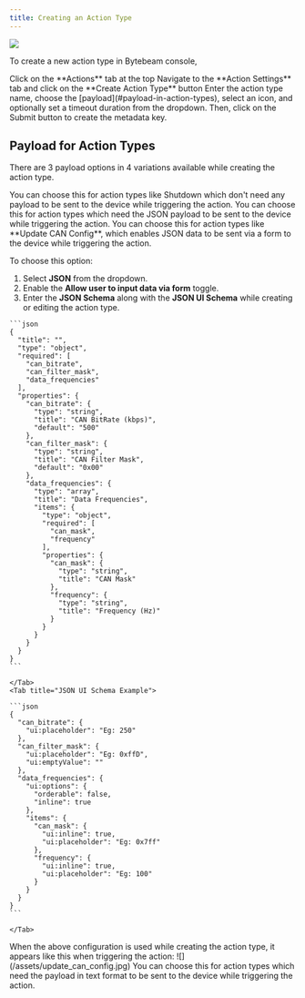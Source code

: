 ```yaml
---
title: Creating an Action Type
---
```


![](https://usercontent.clueso.io/1f4455e0-789e-4beb-8cd9-4dac96bc47e4/95fc0fba-36b6-472a-857a-1b5a582c85b1/f163bc46-1a2e-43e3-9b51-dd57aa3fdd89/images/ff6bfae5-59f2-4006-8e9e-c4598fdc1b0b.gif)

To create a new action type in Bytebeam console,

<Steps>
  <Step title="Access Actions Tab">
    Click on the **Actions** tab at the top
  </Step>
  <Step title="Go to Action Settings Tab and Initiate Action Type Creation">
    Navigate to the **Action Settings** tab and click on the **Create Action Type** button
  </Step>
  <Step title="Fill Details">
    Enter the action type name, choose the [payload](#payload-in-action-types), select an icon, and optionally set a timeout duration from the dropdown. Then, click on the Submit button to create the metadata key.
</Step>
</Steps>

## <a id="payload-in-action-types"></a>Payload for Action Types
There are 3 payload options in 4 variations available while creating the action type.

<AccordionGroup>
  <Accordion title="None" icon="circle">
    You can choose this for action types like Shutdown which don't need any payload to be sent to the device while triggering the action.
  </Accordion>

  <Accordion title="JSON" icon="file-code">
    You can choose this for action types which need the JSON payload to be sent to the device while triggering the action.

  </Accordion>

  <Accordion title="JSON Data via form" icon="file-signature">
  You can choose this for action types like **Update CAN Config**, which enables JSON data to be sent via a form to the device while triggering the action.

  To choose this option:
  1. Select **JSON** from the dropdown.
  2. Enable the **Allow user to input data via form** toggle.
  3. Enter the **JSON Schema** along with the **JSON UI Schema** while creating or editing the action type.

  <Tabs>
    <Tab title="JSON Schema Example">
    
    ```json
    {
      "title": "",
      "type": "object",
      "required": [
        "can_bitrate",
        "can_filter_mask",
        "data_frequencies"
      ],
      "properties": {
        "can_bitrate": {
          "type": "string",
          "title": "CAN BitRate (kbps)",
          "default": "500"
        },
        "can_filter_mask": {
          "type": "string",
          "title": "CAN Filter Mask",
          "default": "0x00"
        },
        "data_frequencies": {
          "type": "array",
          "title": "Data Frequencies",
          "items": {
            "type": "object",
            "required": [
              "can_mask",
              "frequency"
            ],
            "properties": {
              "can_mask": {
                "type": "string",
                "title": "CAN Mask"
              },
              "frequency": {
                "type": "string",
                "title": "Frequency (Hz)"
              }
            }
          }
        }
      }
    }
    ```
    
    </Tab>
    <Tab title="JSON UI Schema Example">
    
    ```json
    {
      "can_bitrate": {
        "ui:placeholder": "Eg: 250"
      },
      "can_filter_mask": {
        "ui:placeholder": "Eg: 0xffD",
        "ui:emptyValue": ""
      },
      "data_frequencies": {
        "ui:options": {
          "orderable": false,
          "inline": true
        },
        "items": {
          "can_mask": {
            "ui:inline": true,
            "ui:placeholder": "Eg: 0x7ff"
          },
          "frequency": {
            "ui:inline": true,
            "ui:placeholder": "Eg: 100"
          }
        }
      }
    }
    ```
    
    </Tab>
  </Tabs>
  When the above configuration is used while creating the action type, it appears like this when triggering the action:
  ![](/assets/update_can_config.jpg)

</Accordion>



  <Accordion title="Text" icon="pencil">
    You can choose this for action types which need the payload in text format to be sent to the device while triggering the action.
  </Accordion>
</AccordionGroup>


